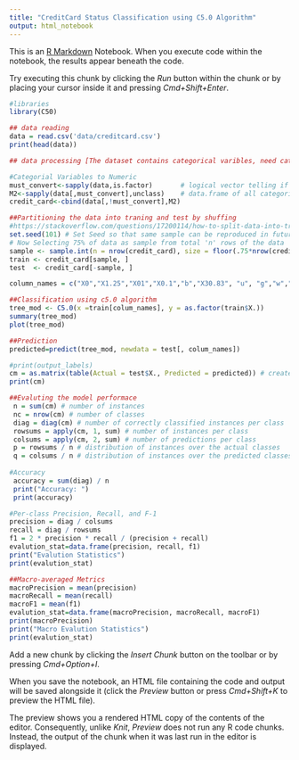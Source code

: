 ```yaml
---
title: "CreditCard Status Classification using C5.0 Algorithm"
output: html_notebook
---
```


This is an [R Markdown](http://rmarkdown.rstudio.com) Notebook. When you execute code within the notebook, the results appear beneath the code. 

Try executing this chunk by clicking the *Run* button within the chunk or by placing your cursor inside it and pressing *Cmd+Shift+Enter*. 

```r

#libraries  
library(C50)

## data reading 
data = read.csv('data/creditcard.csv')
print(head(data))
```

```r
## data processing [The dataset contains categorical varibles, need categorical to numerical conversion] 

#Categorial Variables to Numeric 
must_convert<-sapply(data,is.factor)       # logical vector telling if a variable needs to be displayed as numeric
M2<-sapply(data[,must_convert],unclass)    # data.frame of all categorical variables now displayed as numeric
credit_card<-cbind(data[,!must_convert],M2) 

```
```r
##Partitioning the data into traning and test by shuffing  
#https://stackoverflow.com/questions/17200114/how-to-split-data-into-training-testing-sets-using-sample-function
set.seed(101) # Set Seed so that same sample can be reproduced in future also
# Now Selecting 75% of data as sample from total 'n' rows of the data  
sample <- sample.int(n = nrow(credit_card), size = floor(.75*nrow(credit_card)), replace = F)
train <- credit_card[sample, ]
test  <- credit_card[-sample, ]

column_names = c("X0","X1.25","X01","X0.1","b","X30.83", "u", "g","w","v","t","t.1","f","g.1","X00202")

```
```r
##Classification using c5.0 algorithm 
tree_mod <- C5.0(x =train[colum_names], y = as.factor(train$X.))
summary(tree_mod)
plot(tree_mod)

```
```r
##Prediction 
predicted=predict(tree_mod, newdata = test[, colum_names])

#print(output_labels)
cm = as.matrix(table(Actual = test$X., Predicted = predicted)) # create the confusion matrix
print(cm)

```
```r
##Evaluting the model performace
 n = sum(cm) # number of instances
 nc = nrow(cm) # number of classes
 diag = diag(cm) # number of correctly classified instances per class 
 rowsums = apply(cm, 1, sum) # number of instances per class
 colsums = apply(cm, 2, sum) # number of predictions per class
 p = rowsums / n # distribution of instances over the actual classes
 q = colsums / n # distribution of instances over the predicted classes
 
#Accuracy 
 accuracy = sum(diag) / n 
 print("Accuracy: ")
 print(accuracy)

#Per-class Precision, Recall, and F-1
precision = diag / colsums 
recall = diag / rowsums 
f1 = 2 * precision * recall / (precision + recall) 
evalution_stat=data.frame(precision, recall, f1)
print("Evalution Statistics")
print(evalution_stat)

```
```r
##Macro-averaged Metrics
macroPrecision = mean(precision)
macroRecall = mean(recall)
macroF1 = mean(f1)
evalution_stat=data.frame(macroPrecision, macroRecall, macroF1)
print(macroPrecision)
print("Macro Evalution Statistics")
print(evalution_stat)

```





Add a new chunk by clicking the *Insert Chunk* button on the toolbar or by pressing *Cmd+Option+I*.

When you save the notebook, an HTML file containing the code and output will be saved alongside it (click the *Preview* button or press *Cmd+Shift+K* to preview the HTML file). 

The preview shows you a rendered HTML copy of the contents of the editor. Consequently, unlike *Knit*, *Preview* does not run any R code chunks. Instead, the output of the chunk when it was last run in the editor is displayed.

